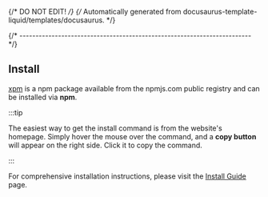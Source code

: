 {/* DO NOT EDIT! */}
{/* Automatically generated from docusaurus-template-liquid/templates/docusaurus. */}


{/* ------------------------------------------------------------------------ */}

<ProjectOverview />

## Install

[xpm](https://www.npmjs.com/package/xpm) is a npm package available
from the npmjs.com public registry and can be installed via **npm**.

:::tip

The easiest way to get the install command is from the website's homepage.
Simply hover the mouse over the command, and a **copy button** will appear on
the right side. Click it to copy the command.

:::

For comprehensive installation instructions, please visit the
[Install Guide](/docs/install/) page.
